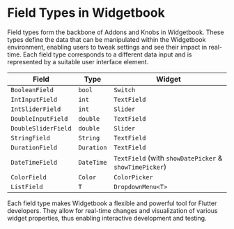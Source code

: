 # Field Types in Widgetbook

Field types form the backbone of Addons and Knobs in Widgetbook. These types define the
data that can be manipulated within the Widgetbook environment, enabling users to tweak
settings and see their impact in real-time. Each field type corresponds to a different
data input and is represented by a suitable user interface element.

| Field               | Type       | Widget                                                 |
| ------------------- | ---------- | ------------------------------------------------------ |
| `BooleanField`      | `bool`     | `Switch`                                               |
| `IntInputField`     | `int`      | `TextField`                                            |
| `IntSliderField`    | `int`      | `Slider`                                               |
| `DoubleInputField`  | `double`   | `TextField`                                            |
| `DoubleSliderField` | `double`   | `Slider`                                               |
| `StringField`       | `String`   | `TextField`                                            |
| `DurationField`     | `Duration` | `TextField`                                            |
| `DateTimeField`     | `DateTime` | `TextField` (with `showDatePicker` & `showTimePicker`) |
| `ColorField`        | `Color`    | `ColorPicker`                                          |
| `ListField`         | `T`        | `DropdownMenu<T>`                                      |

Each field type makes Widgetbook a flexible and powerful tool for Flutter developers. They
allow for real-time changes and visualization of various widget properties, thus enabling
interactive development and testing.
